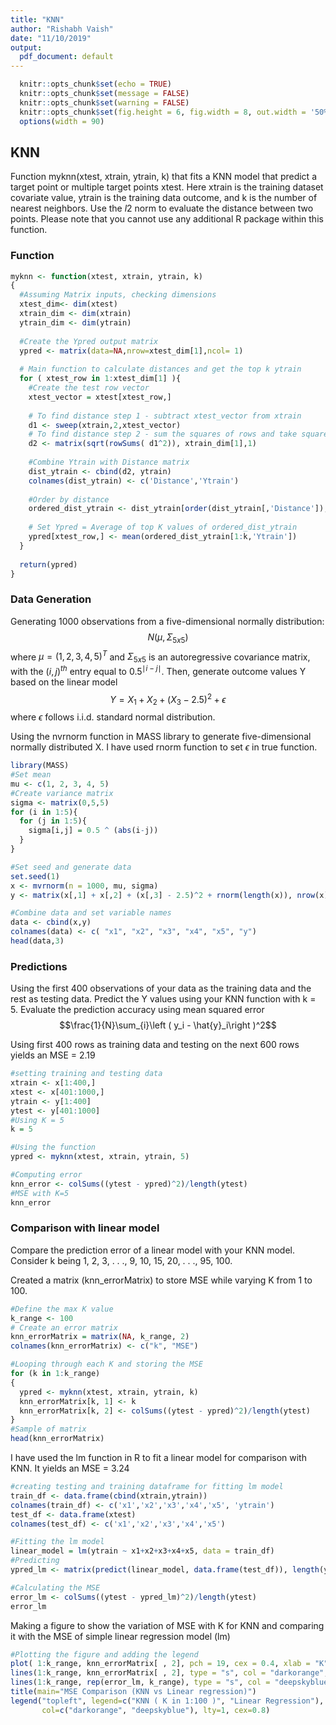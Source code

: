 ```yaml
---
title: "KNN"
author: "Rishabh Vaish"
date: "11/10/2019"
output: 
  pdf_document: default
---
```


```r
  knitr::opts_chunk$set(echo = TRUE)
  knitr::opts_chunk$set(message = FALSE)
  knitr::opts_chunk$set(warning = FALSE)
  knitr::opts_chunk$set(fig.height = 6, fig.width = 8, out.width = '50%', fig.align = "center")
  options(width = 90)
```

## KNN 

Function myknn(xtest, xtrain, ytrain, k) that fits a KNN model that predict a target point or multiple target points xtest. Here xtrain is the training dataset covariate value, ytrain is the training data outcome, and k is the number of nearest neighbors. Use the $l2$ norm to evaluate the distance between two points. Please note that you cannot use any additional R package within this function.

### Function 

```r
myknn <- function(xtest, xtrain, ytrain, k)
{
  #Assuming Matrix inputs, checking dimensions
  xtest_dim<- dim(xtest)
  xtrain_dim <- dim(xtrain)
  ytrain_dim <- dim(ytrain)
  
  #Create the Ypred output matrix
  ypred <- matrix(data=NA,nrow=xtest_dim[1],ncol= 1)
  
  # Main function to calculate distances and get the top k ytrain
  for ( xtest_row in 1:xtest_dim[1] ){
    #Create the test row vector
    xtest_vector = xtest[xtest_row,]
    
    # To find distance step 1 - subtract xtest_vector from xtrain
    d1 <- sweep(xtrain,2,xtest_vector)
    # To find distance step 2 - sum the squares of rows and take square root
    d2 <- matrix(sqrt(rowSums( d1^2)), xtrain_dim[1],1)
    
    #Combine Ytrain with Distance matrix
    dist_ytrain <- cbind(d2, ytrain)
    colnames(dist_ytrain) <- c('Distance','Ytrain')
    
    #Order by distance
    ordered_dist_ytrain <- dist_ytrain[order(dist_ytrain[,'Distance']),]
    
    # Set Ypred = Average of top K values of ordered_dist_ytrain
    ypred[xtest_row,] <- mean(ordered_dist_ytrain[1:k,'Ytrain'])
  }
  
  return(ypred)
}

```

### Data Generation

Generating 1000 observations from a five-dimensional normally distribution:
$$N (\mu, \Sigma_{5x5})$$
where $\mu = (1, 2, 3, 4, 5)^T$ and $\Sigma_{5x5}$ is an autoregressive covariance matrix, with the $(i, j)^{th}$ entry equal to $0.5^ {\mid i-j \mid }$. Then, generate outcome values Y based on the linear model
$$ Y = X_1 + X_2 + (X_3 - 2.5)^2 + \epsilon$$
where $\epsilon$ follows i.i.d. standard normal distribution.

Using the nvrnorm function in MASS library to generate five-dimensional normally distributed X. I have used rnorm function to set $\epsilon$ in true function. 

```r
library(MASS)
#Set mean
mu <- c(1, 2, 3, 4, 5)
#Create variance matrix 
sigma <- matrix(0,5,5)
for (i in 1:5){
  for (j in 1:5){
    sigma[i,j] = 0.5 ^ (abs(i-j))
  }
}

#Set seed and generate data
set.seed(1)
x <- mvrnorm(n = 1000, mu, sigma)
y <- matrix(x[,1] + x[,2] + (x[,3] - 2.5)^2 + rnorm(length(x)), nrow(x), 1 )

#Combine data and set variable names
data <- cbind(x,y)
colnames(data) <- c( "x1", "x2", "x3", "x4", "x5", "y")
head(data,3)
```

### Predictions

Using the first 400 observations of your data as the training data and the rest as testing data.
Predict the Y values using your KNN function with k = 5. Evaluate the prediction accuracy using
mean squared error
$$\frac{1}{N}\sum_{i}\left ( y_i - \hat{y}_i\right )^2$$

Using first 400 rows as training data and testing on the next 600 rows yields an MSE = 2.19

```r
#setting training and testing data
xtrain <- x[1:400,]
xtest <- x[401:1000,]
ytrain <- y[1:400]
ytest <- y[401:1000]
#Using K = 5
k = 5

#Using the function 
ypred <- myknn(xtest, xtrain, ytrain, 5)

#Computing error
knn_error <- colSums((ytest - ypred)^2)/length(ytest)
#MSE with K=5
knn_error

```

### Comparison with linear model

Compare the prediction error of a linear model with your KNN model. Consider k being 1,
2, 3, . . ., 9, 10, 15, 20, . . ., 95, 100. 

Created a matrix (knn_errorMatrix) to store MSE while varying K from 1 to 100. 

```r
#Define the max K value
k_range <- 100
# Create an error matrix
knn_errorMatrix = matrix(NA, k_range, 2)
colnames(knn_errorMatrix) <- c("k", "MSE")

#Looping through each K and storing the MSE
for (k in 1:k_range)
{
  ypred <- myknn(xtest, xtrain, ytrain, k)
  knn_errorMatrix[k, 1] <- k
  knn_errorMatrix[k, 2] <- colSums((ytest - ypred)^2)/length(ytest)
}
#Sample of matrix
head(knn_errorMatrix)
```

I have used the lm function in R to fit a linear model for comparison with KNN. It yields an MSE = 3.24

```r
#creating testing and training dataframe for fitting lm model 
train_df <- data.frame(cbind(xtrain,ytrain))
colnames(train_df) <- c('x1','x2','x3','x4','x5', 'ytrain')
test_df <- data.frame(xtest)
colnames(test_df) <- c('x1','x2','x3','x4','x5')

#Fitting the lm model
linear_model = lm(ytrain ~ x1+x2+x3+x4+x5, data = train_df)
#Predicting 
ypred_lm <- matrix(predict(linear_model, data.frame(test_df)), length(ytest), 1)

#Calculating the MSE
error_lm <- colSums((ytest - ypred_lm)^2)/length(ytest)
error_lm

```

Making a figure to show the variation of MSE with K for KNN and comparing it with the MSE of simple linear regression model (lm)

```r
#Plotting the figure and adding the legend
plot( 1:k_range, knn_errorMatrix[ , 2], pch = 19, cex = 0.4, xlab = "K", ylab = "MSE")
lines(1:k_range, knn_errorMatrix[ , 2], type = "s", col = "darkorange", lwd = 1.5)
lines(1:k_range, rep(error_lm, k_range), type = "s", col = "deepskyblue", lwd = 1.5)
title(main="MSE Comparison (KNN vs Linear regression)")
legend("topleft", legend=c("KNN ( K in 1:100 )", "Linear Regression"),
       col=c("darkorange", "deepskyblue"), lty=1, cex=0.8)
```

